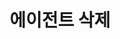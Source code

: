 ---
id: python-remove
title: 에이전트 삭제
description: Python 에이전트 업데이트 및 삭제 방법을 제공합니다.
tags: [ Python, 업데이트, 관리하기 ]
---